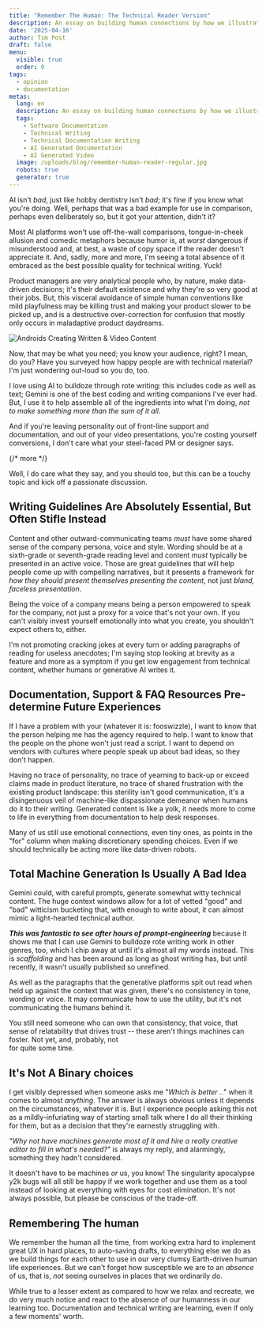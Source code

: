```yaml
---
title: "Remember The Human: The Technical Reader Version"
description: An essay on building human connections by how we illustrate technical concepts, and why humans should be in-charge of it.
date: '2025-04-16'
author: Tim Post
draft: false
menu:
  visible: true
  order: 0
tags:
  - opinion
  - documentation
metas:
  lang: en
  description: An essay on building human connections by how we illustrate technical concepts, and why humans should be in-charge of it.
  tags:
    - Software Documentation
    - Technical Writing
    - Technical Documentation Writing
    - AI Generated Documentation
    - AI Generated Video
  image: /uploads/blog/remember-human-reader-regular.jpg
  robots: true
  generator: true
---
```


AI isn't _bad_, just like hobby dentistry isn't _bad_; it's fine if you know what you're 
doing. Well, perhaps that was a bad example for use in comparison, perhaps even deliberately
so, but it got your attention, didn't it?

Most AI platforms won't use off-the-wall comparisons, tongue-in-cheek allusion and comedic 
metaphors because humor is, at _worst_ dangerous if misunderstood and, at best, a waste 
of copy space if the reader doesn't appreciate it. And, sadly, more and more, I'm seeing 
a total absence of it embraced as the best possible quality for technical writing. Yuck!

Product managers are very analytical people who, by nature, make data-driven decisions; it's
their default existence and why they're _so_ very good at their jobs. But, this visceral 
avoidance of simple human conventions like mild playfulness may be killing trust and making 
your product slower to be picked up, and is a destructive over-correction for confusion that 
mostly only occurs in maladaptive product daydreams.

<img
  class="blog_image"
  src="/uploads/blog/remember-human-reader-regular.jpg" 
  alt="Androids Creating Written & Video Content" 
  title="If we're just writing stuff for other robots to read and summarize, why don't we just use SOAP? I'll get my coat..." />

Now, that may be what you need; you know your audience, right? I mean, do you? Have you surveyed
how happy people are with technical material? I'm just wondering out-loud so you do, too.

I love using AI to bulldoze through rote writing: this includes code as well as text; Gemini
is one of the best coding and writing companions I've ever had. But, I use it to help assemble
all of the ingredients into what I'm doing, _not to make something more than the sum of it all_.

And if you're leaving personality out of front-line support and documentation, and out of your 
video presentations, you're costing yourself conversions, I don't care what your steel-faced PM or
designer says.

{/* more */} 
  
Well, I do care what they say, and you should too, but this can be a touchy topic and kick off
a passionate discussion.
  
## Writing Guidelines Are Absolutely Essential, But Often Stifle Instead

Content and other outward-communicating teams _must_ have some shared sense of the company persona, 
voice and style. Wording should be at a sixth-grade or seventh-grade reading level and content _must_
typically be presented in an active voice. Those are great guidelines that will help people come up 
with compelling narratives, but it presents a framework for _how they should present themselves
presenting the content_, not just _bland, faceless presentation_.

Being the voice of a company means being a person empowered to speak for the company, not just a 
proxy for a voice that's not your own. If you can't visibly invest yourself emotionally into what
you create, you shouldn't expect others to, either.

I'm not promoting cracking jokes at every turn or adding paragraphs of reading for useless anecdotes;
I'm saying stop looking at brevity as a feature and more as a symptom if you get low engagement 
from technical content, whether humans or generative AI writes it.

## Documentation, Support & FAQ Resources Pre-determine Future Experiences

If I have a problem with your (whatever it is: fooswizzle), I want to know that the person helping
me has the agency required to help. I want to know that the people on the phone won't just read a 
script. I want to depend on vendors with cultures where people speak up about bad ideas, so they 
don't happen. 

Having no trace of personality, no trace of yearning to back-up or exceed claims made in 
product literature, no trace of shared frustration with the existing product landscape: this sterility
isn't good communication, it's a disingenuous veil of machine-like dispassionate demeanor 
when humans do it to their writing. Generated content is like a yolk, it needs more to come to 
life in everything from documentation to help desk responses.

Many of us still use emotional connections, even tiny ones, as points in the "for" column when 
making discretionary spending choices. Even if we should technically be acting more like data-driven
robots. 

## Total Machine Generation Is Usually A Bad Idea

Gemini could, with careful prompts, generate somewhat witty technical content. The huge context 
windows allow for a lot of vetted "good" and "bad" witticism bucketing that, with enough to 
write about, it can almost mimic a light-hearted technical author. 

***This was fantastic to see after hours of prompt-engineering*** because it shows me that I can
use Gemini to bulldoze rote writing work in other genres, too, which I chip away at until it's 
almost all my words instead. This is _scaffolding_ and has been around as long as ghost writing 
has, but until recently, it wasn't usually published so unrefined.

As well as the paragraphs that the generative platforms spit out read when held up against the 
context that was given, there's no consistency in tone, wording or voice. It may communicate 
how to use the utility, but it's not communicating the humans behind it.

You still need someone who can own that consistency, that voice, that sense of relatability
that drives trust -- these aren't things machines can foster. Not yet, and, probably, not  
for quite some time.

## It's Not A Binary choices

I get visibly depressed when someone asks me "_Which is better .._" when it comes to almost 
_anything_. The answer is always obvious unless it depends on the circumstances, whatever
it is. But I experience people asking this not as a mildly-infuriating way of starting small 
talk where I do all their thinking for them, but as a decision that they're earnestly 
struggling with.

_"Why not have machines generate most of it and hire a really creative editor to fill in 
what's needed?"_ is always my reply, and alarmingly, something they hadn't considered. 

It doesn't have to be machines _or_ us, you know! The singularity apocalypse y2k bugs 
will all still be happy if we work together and use them as a tool instead of looking 
at everything with eyes for cost elimination. It's not always possible, but please be
conscious of the trade-off. 

## Remembering The human

We remember the human all the time, from working extra hard to implement great UX in hard
places, to auto-saving drafts, to everything else we do as we build things for each other
to use in our very clumsy Earth-driven human life experiences. But we can't forget how 
susceptible we are to an _absence_ of us, that is, _not_ seeing ourselves in places that 
we ordinarily do. 

While true to a lesser extent as compared to how we relax and recreate, we _do_ very much 
notice and react to the absence of our humanness in our learning too. Documentation and 
technical writing are learning, even if only a few moments' worth.  



